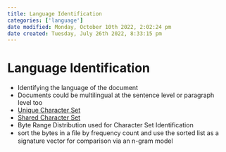 ```yaml
---
title: Language Identification
categories: ['language']
date modified: Monday, October 10th 2022, 2:02:24 pm
date created: Tuesday, July 26th 2022, 8:33:15 pm
---
```


# Language Identification
- Identifying the language of the document
- Documents could be multilingual at the sentence level or paragraph level too
- [Unique Character Set](Unique%20Character%20Set.qmd)
- [Shared Character Set](Shared%20Character%20Set.qmd)
- Byte Range Distribution used for Character Set Identification
- sort the bytes in a ﬁle by frequency count and use the sorted list as a signature vector for comparison via an n-gram model



